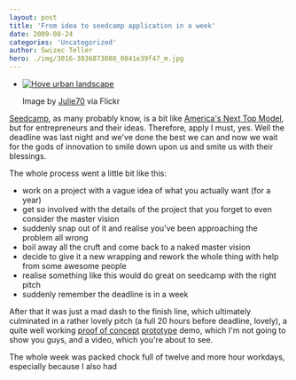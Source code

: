 ```yaml
---
layout: post
title: 'From idea to seedcamp application in a week'
date: 2009-08-24
categories: 'Uncategorized'
author: Swizec Teller
hero: ./img/3016-3836873080_0841e39f47_m.jpg
---
```

- [![Hove urban landscape](./img/3016-3836873080_0841e39f47_m.jpg "Hove urban landscape")](http://www.flickr.com/photos/32323502@N00/3836873080/)

  Image by [Julie70](http://www.flickr.com/photos/32323502@N00/3836873080/) via Flickr

[Seedcamp](http://www.seedcamp.com "Seedcamp"), as many probably know, is a bit like [America's Next Top Model](http://en.wikipedia.org/wiki/America%27s_Next_Top_Model "America's Next Top Model"), but for entrepreneurs and their ideas. Therefore, apply I must, yes. Well the deadline was last night and we've done the best we can and now we wait for the gods of innovation to smile down upon us and smite us with their blessings.



The whole process went a little bit like this:

- work on a project with a vague idea of what you actually want (for a year)
- get so involved with the details of the project that you forget to even consider the master vision
- suddenly snap out of it and realise you've been approaching the problem all wrong
- boil away all the cruft and come back to a naked master vision
- decide to give it a new wrapping and rework the whole thing with help from some awesome people
- realise something like this would do great on seedcamp with the right pitch
- suddenly remember the deadline is in a week

After that it was just a mad dash to the finish line, which ultimately culminated in a rather lovely pitch (a full 20 hours before deadline, lovely), a quite well working [proof of concept](http://en.wikipedia.org/wiki/Proof_of_concept "Proof of concept") [prototype](http://en.wikipedia.org/wiki/Prototype "Prototype") demo, which I'm not going to show you guys, and a video, which you're about to see.



The whole week was packed chock full of twelve and more hour workdays, especially because I also had